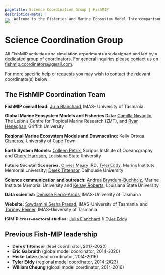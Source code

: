 ```yaml
---
pagetitle: Science Coordination Group | FishMIP
description-meta: |
    Welcome to the Fisheries and Marine Ecosystem Model Intercomparison Project.
---
```


::: {.column-screen style="margin-top: -2.8em;"}
![](../images/shutterstock_169126697 (4).jpeg){.banner fig-align="center"}
:::

# Science Coordination Group

All FishMIP activities and simulation experiments are designed and led by a dedicated group of coordinators. For general inquiries please contact us on [fishmip.coordinators\@gmail.com](mailto:fishmip.coordinators@gmail.com).

For more specific help or requests you may wish to contact the relevant coordinator(s) below:

## The FishMIP Coordination Team

**FishMIP overall lead:** [Julia Blanchard](mailto:julia.blanchard@utas.edu.au), IMAS- University of Tasmania

**Global Marine Ecosystem Models and Fisheries Data:** [Camilla Novaglio](mailto:camilla.novaglio@leibniz-zmt.de), The Leibniz Centre for Tropical Marine Research (ZMT), and [Ryan Heneghan](mailto:r.heneghan@griffith.edu.au), Griffith University

**Regional Marine Ecosystem Models and Downscaling:** [Kelly Ortega Cisneros](mailto:kelly.ortegacisneros@uct.ac.za), University of Cape Town

**Earth System Models:** [Colleen Petrik](mailto:colleenpetrik@gmail.com), Scripps Institute of Oceanography and [Cheryl Harrison](mailto:chsharrison@gmail.com), Louisiana State University

**Future Societal Scenarios:** [Olivier Maury](mailto:olivier.maury@ird.fr) IRD; [Tyler Eddy](mailto:Tyler.Eddy@mi.mun.ca), Marine Institute Memorial University; [Derek Tittensor](mailto:derek.tittensor@dal.ca), Dalhousie University

**Science communication and outreach:** [Andrea Bryndum-Buchholz](mailto:andrea.buchholz@mi.mun.ca), Marine Institute Memorial University and [Kelsey Roberts](mailto:kroberts3@lsu.edu), Louisiana State University

**Data scientist:** [Denisse Fierro-Arcos](mailto:lilian.fierroarcos@utas.edu.au), IMAS-University of Tasmania

**Website:** [Sowdamini Sesha Prasad](mailto:sowdamini.seshaprasad@utas.edu.au), IMAS-University of Tasmania, and [Tormey Reimer](mailto:tormey.reimer@utas.edu.au), IMAS-University of Tasmania

**ISIMIP cross-sectoral studies:** [Julia Blanchard](mailto:julia.blanchard@utas.edu.au) & [Tyler Eddy](mailto:Tyler.Eddy@mi.mun.ca)

## Previous Fish-MIP leadership

* **Derek Tittensor** (lead coordinator, 2017-2020)
* **Eric Galbraith** (global model coordinator, 2014-2020)
* **Heike Lotze** (lead coordinator, 2014-2016)
* **Tyler Eddy** (regional model coordinator, 2014-2023)
* **William Cheung** (global model coordinator, 2014-2016)
